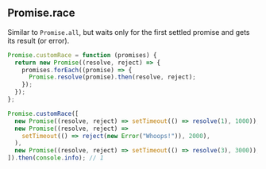 
## Promise.race

Similar to `Promise.all`, but waits only for the first settled promise and gets its result (or error).

```js
Promise.customRace = function (promises) {
  return new Promise((resolve, reject) => {
    promises.forEach((promise) => {
      Promise.resolve(promise).then(resolve, reject);
    });
  });
};

Promise.customRace([
  new Promise((resolve, reject) => setTimeout(() => resolve(1), 1000)),
  new Promise((resolve, reject) =>
    setTimeout(() => reject(new Error("Whoops!")), 2000),
  ),
  new Promise((resolve, reject) => setTimeout(() => resolve(3), 3000)),
]).then(console.info); // 1
```
